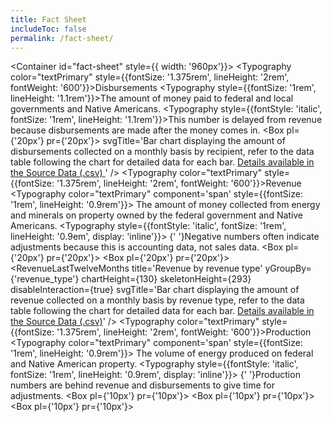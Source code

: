 ```yaml
---
title: Fact Sheet
includeToc: false
permalink: /fact-sheet/
---
```



<Container id="fact-sheet" style={{ width: '960px'}}>
  <Grid container>
    <Grid item xs={12}>
      <SnapshotBanner />
    </Grid>
    <Grid item xs={12}>
      <Box color="secondary.main" borderBottom={3}>
        <Typography color="textPrimary" style={{fontSize: '1.375rem', lineHeight: '2rem', fontWeight: '600'}}>Disbursements</Typography>
      </Box>
    </Grid>
    <Grid item xs={6}>
      <Box mb={2}>
        <Typography style={{fontSize: '1rem', lineHeight: '1.1rem'}}>The amount of money paid to federal and local governments and Native Americans.</Typography>
      </Box>
      <Typography style={{fontStyle: 'italic', fontSize: '1rem', lineHeight: '1.1rem'}}>This number is delayed from revenue because disbursements are made after the money comes in.</Typography>
    </Grid>
    <Grid item xs={6}>
      <Box pl={'20px'} pr={'20px'}>
        <DisbursementsLastTwelveMonths title='Disbursements by recipient' chartHeight={130} skeletonHeight={347} yGroupBy={RECIPIENT} disableInteraction={true} />
      svgTitle='Bar chart displaying the amount of disbursements collected on a monthly basis by recipient, refer to the data table following the chart for detailed data for each bar. [Details available in the Source Data (.csv)
](https://revenuedata.doi.gov/downloads/monthly_disbursements.csv)' />
      </Box>
    </Grid>
    <Grid item xs={12}>
      <Box color="secondary.main" borderBottom={3}>
        <Typography color="textPrimary" style={{fontSize: '1.375rem', lineHeight: '2rem', fontWeight: '600'}}>Revenue</Typography>
      </Box>
      <Box mb={0}>
        <Typography color="textPrimary" component='span' style={{fontSize: '1rem', lineHeight: '0.9rem'}}>
          The amount of money collected from energy and minerals on property owned by the federal government and Native Americans.
          <Typography style={{fontStyle: 'italic', fontSize: '1rem', lineHeight: '0.9em', display: 'inline'}}>
            {' '}Negative numbers often indicate adjustments because this is accounting data, not sales data.
          </Typography>
        </Typography>
      </Box>
    </Grid>
    <Grid item xs={6}>
      <Box pl={'20px'} pr={'20px'}>
        <RevenueLastTwelveMonths title='Revenue by source' yGroupBy={SOURCE} chartHeight={130} skeletonHeight={293} disableInteraction={true} 
          svgTitle='Bar chart displaying the amount of revenue collected on a monthly basis by source, refer to the data table following the chart for detailed data for each bar.[Details available in the Source Data (.csv)](https://revenuedata.doi.gov/downloads/monthly_revenue.csv)' />
      </Box>
    </Grid>
    <Grid item xs={6}>
      <Box pl={'20px'} pr={'20px'}>
        <RevenueLastTwelveMonths title='Revenue by revenue type' yGroupBy={'revenue_type'} chartHeight={130} skeletonHeight={293} disableInteraction={true} 
          svgTitle='Bar chart displaying the amount of revenue collected on a monthly basis by revenue type, refer to the data table following the chart for detailed data for each bar.  [Details available in the Source Data (.csv)](https://revenuedata.doi.gov/downloads/monthly_revenue.csv)' />
      </Box>
    </Grid>
    <Grid item xs={12}>
      <Box color="secondary.main" borderBottom={3}>
        <Typography color="textPrimary" style={{fontSize: '1.375rem', lineHeight: '2rem', fontWeight: '600'}}>Production</Typography>
      </Box>
      <Box mb={0}>
        <Typography color="textPrimary" component='span' style={{fontSize: '1rem', lineHeight: '0.9rem'}}>
          The volume of energy produced on federal and Native American property.
          <Typography style={{fontStyle: 'italic', fontSize: '1rem', lineHeight: '0.9rem', display: 'inline'}}>
            {' '}Production numbers are behind revenue and disbursements to give time for adjustments.
          </Typography>
        </Typography>
      </Box>
    </Grid>
    <Grid item xs={4}>
      <Box pl={'10px'} pr={'10px'}>
        <ProductionLastTwelveMonths title='Oil (bbl)' filterByProduct='Oil (bbl)' units='bbl' yGroupBy={SOURCE} chartHeight={120} skeletonHeight={283} disableInteraction={true} 
          svgTitle='Bar chart displaying the amount of oil produced on a monthly basis, refer to the data table following the chart for detailed data for each bar.  [Details available in the Source Data (.csv)]( https://revenuedata.doi.gov/downloads/monthly_production.csv)' />
      </Box>
    </Grid>
    <Grid item xs={4}>
      <Box pl={'10px'} pr={'10px'}>
        <ProductionLastTwelveMonths title='Gas (mcf)' filterByProduct='Gas (mcf)' units='mcf' yGroupBy={SOURCE} chartHeight={120} skeletonHeight={283} disableInteraction={true} 
          svgTitle= 'Bar chart displaying the amount of gas produced on a monthly basis, refer to the data table following the chart for detailed data for each bar.  [Details available in the Source Data (.csv)]( https://revenuedata.doi.gov/downloads/monthly_production.csv)' />
      </Box>
    </Grid>
    <Grid item xs={4}>
      <Box pl={'10px'} pr={'10px'}>
        <ProductionLastTwelveMonths title='Coal (tons)' filterByProduct='Coal (tons)' units='tons' yGroupBy={SOURCE} chartHeight={120} skeletonHeight={283} disableInteraction={true} 
          svgTitle= 'Bar chart displaying the amount of coal produced on a yearly basis, refer to the data table following the chart for detailed data for each bar.  [Details available in the Source Data (.csv)]( https://revenuedata.doi.gov/downloads/monthly_production.csv)' />
      </Box>
    </Grid>
  </Grid>
</Container>
